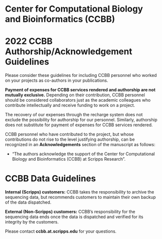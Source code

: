 
# Center for Computational Biology and Bioinformatics (CCBB)

# 2022 CCBB Authorship/Acknowledgement Guidelines


Please consider these guidelines for including CCBB personnel who worked on your projects as co-authors in your publications.




**Payment of expenses for CCBB services rendered and authorship are not mutually exclusive.** Depending on their contribution, CCBB personnel should be considered collaborators just as the academic colleagues who contribute intellectually and receive funding to work on a project.




The recovery of our expenses through the recharge system does not exclude the possibility for authorship for our personnel. Similarly, authorship does not substitute for payment of expenses for CCBB services rendered.




CCBB personnel who have contributed to the project, but whose contributions do not rise to the level justifying authorship, can be recognized in an **Acknowledgements** section of the manuscript as follows:



* "The authors acknowledge the support of the Center for Computational Biology and Bioinformatics (CCBB) at Scripps Research".






# CCBB Data Guidelines


**Internal (Scripps) customers:** CCBB takes the responsibility to archive the sequencing data, but recommends customers to maintain their own backup of the data dispatched.




**External (Non-Scripps) customers:** CCBB’s responsibility for the sequencing data ends once the data is dispatched and verified for its integrity by the customers.




Please contact **ccbb.at.scripps.edu** for your questions.
